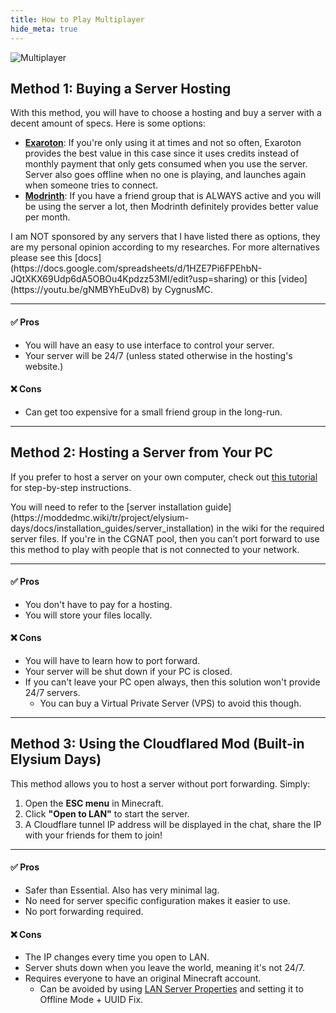 ```yaml
---
title: How to Play Multiplayer
hide_meta: true
---
```


![Multiplayer](https://github.com/user-attachments/assets/c9851d11-a85a-495c-894e-cf9862960432)

## Method 1: Buying a Server Hosting

With this method, you will have to choose a hosting and buy a server with a decent amount of specs. Here is some options:

- **[Exaroton](https://exaroton.com)**: If you're only using it at times and not so often, Exaroton provides the best value in this case since it uses credits instead of monthly payment that only gets consumed when you use the server. Server also goes offline when no one is playing, and launches again when someone tries to connect.
- **[Modrinth](https://modrinth.com/servers)**: If you have a friend group that is ALWAYS active and you will be using the server a lot, then Modrinth definitely provides better value per month.

<Callout variant="default">
    I am NOT sponsored by any servers that I have listed there as options, they are my personal opinion according to my researches. For more alternatives please see this [docs](https://docs.google.com/spreadsheets/d/1HZE7Pi6FPEhbN-JQtXKX69Udp6dA5OBOu4Kpdzz53MI/edit?usp=sharing) or this [video](https://youtu.be/gNMBYhEuDv8) by CygnusMC.
</Callout>

---

#### ✅ Pros
- You will have an easy to use interface to control your server.
- Your server will be 24/7 (unless stated otherwise in the hosting's website.)

#### ❌ Cons
- Can get too expensive for a small friend group in the long-run.

---

## Method 2: Hosting a Server from Your PC

If you prefer to host a server on your own computer, check out [this tutorial](https://www.youtube.com/watch?v=sg91I4vg7ew) for step-by-step instructions.

<Callout variant="info">
    You will need to refer to the [server installation guide](https://moddedmc.wiki/tr/project/elysium-days/docs/installation_guides/server_installation) in the wiki for the required server files.
</Callout>

<Callout variant="warning">
    If you're in the CGNAT pool, then you can’t port forward to use this method to play with people that is not connected to your network.
</Callout>

---

#### ✅ Pros
- You don't have to pay for a hosting.
- You will store your files locally.

#### ❌ Cons
- You will have to learn how to port forward.
- Your server will be shut down if your PC is closed.
- If you can't leave your PC open always, then this solution won't provide 24/7 servers.
  - You can buy a Virtual Private Server (VPS) to avoid this though.

---

## Method 3: Using the Cloudflared Mod (Built-in Elysium Days)

This method allows you to host a server without port forwarding. Simply:

1. Open the **ESC menu** in Minecraft.  
2. Click **"Open to LAN"** to start the server.  
3. A Cloudflare tunnel IP address will be displayed in the chat, share the IP with your friends for them to join!

---

#### ✅ Pros
- Safer than Essential. Also has very minimal lag.
- No need for server specific configuration makes it easier to use.
- No port forwarding required.

#### ❌ Cons
- The IP changes every time you open to LAN.
- Server shuts down when you leave the world, meaning it's not 24/7.
- Requires everyone to have an original Minecraft account.
  - Can be avoided by using [LAN Server Properties](https://www.curseforge.com/minecraft/mc-mods/lan-server-properties) and setting it to Offline Mode + UUID Fix.
